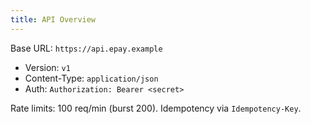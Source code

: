 ```yaml
---
title: API Overview
---
```


Base URL: `https://api.epay.example`

- Version: `v1`
- Content-Type: `application/json`
- Auth: `Authorization: Bearer <secret>`

Rate limits: 100 req/min (burst 200). Idempotency via `Idempotency-Key`.
